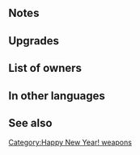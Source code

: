 {{SkillPage Tabs}}{{Weapon Infobox
|tagid=SID_門松＋
|weaponType=Sword
|weaponName={{PAGENAME}}
|altWeaponName=Kadomatsu Plus
|might=14
|range=1
|effect=Grants Def/Res+2 to allies within 2 spaces during combat.
|cost=300
|exclusive=0
|statModifiers=0,14,0,0,0
|refinePaths=default
|refineSP=350
|refineMedals=500
|refineStones=50
|properties=
}}
==Notes==
{{Combat boosts}}
{{AlliesCombatEffect|effect=combat boost}}

==Upgrades==
{{Weapon Upgrade List}}
==List of owners==
{{Skill Hero List}}
==In other languages==
{{OtherLanguages
|japanese=門松＋
|german=Kadomatsu+
|spanishEU=Kadomatsu +
|spanishLA=Kadomatsu +
|french=Kadomatsu +
|italian=Kadomatsu+
|chineseTW=門松＋
|portuguese=Kadomatsu+
}}
==See also==
{{See also skills|cond=Description LIKE '%Grants Def/Res+2 to allies within 2 spaces during combat.%'}}{{Weapons Navbox}}
[[Category:Happy New Year! weapons]]